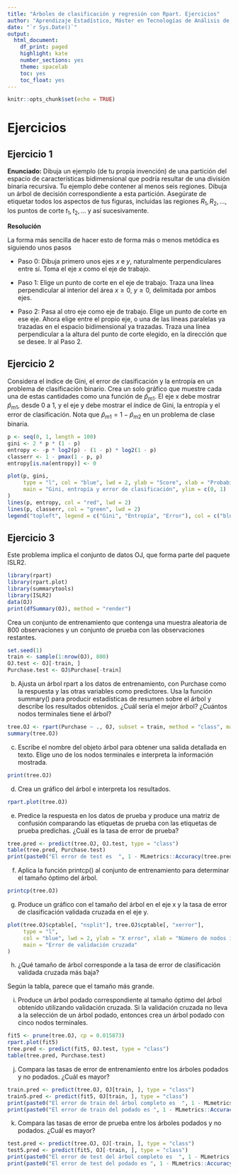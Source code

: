 ```yaml
---
title: "Árboles de clasificación y regresión con Rpart. Ejercicios"
author: "Aprendizaje Estadístico, Máster en Tecnologías de Análisis de Datos Masivos: Big Data. Profesor: Juan A. Botía (juanbot@um.es)"
date: "`r Sys.Date()`"
output:
  html_document:
    df_print: paged
    highlight: kate
    number_sections: yes
    theme: spacelab
    toc: yes
    toc_float: yes
---
```


```r
knitr::opts_chunk$set(echo = TRUE)
```




# Ejercicios

## Ejercicio 1

**Enunciado:** Dibuja un ejemplo (de tu propia invención) de una partición del espacio de características bidimensional que podría resultar de una división binaria recursiva. Tu ejemplo debe contener al menos seis regiones. Dibuja un árbol de decisión correspondiente a esta partición. Asegúrate de etiquetar todos los aspectos de tus figuras, incluidas las regiones $R_1,R_2,\ldots,$ los puntos de corte $t_1,t_2,\ldots$ y así sucesivamente.

**Resolución**

La forma más sencilla de hacer esto de forma más o menos metódica es siguiendo unos pasos

* Paso 0: Dibuja primero unos ejes $x$ e $y$, naturalmente perpendiculares entre sí. Toma el eje $x$ como el eje de trabajo. 

* Paso 1: Elige un punto de corte en el eje de trabajo. Traza una línea perpendicular al interior del área $x \geq 0$, $y\geq 0$, delimitada por ambos ejes.

* Paso 2: Pasa al otro eje como eje de trabajo. Elige un punto de corte en ese eje. Ahora elige entre el propio eje, o una de las líneas paralelas ya trazadas en el espacio bidimensional ya trazadas. Traza una línea perpendicular a la altura del punto de corte elegido, en la dirección que se desee. Ir al Paso 2. 

## Ejercicio 2


Considera el índice de Gini, el error de clasificación y la entropía en un problema de clasificación binario. Crea un solo gráfico que muestre cada una de estas cantidades como una función de $\hat{p}_{m1}$. El eje x debe mostrar $\hat{p}_{m1}$, desde 0 a 1, y el eje y debe mostrar el índice de Gini, la entropía y el error de clasificación. Nota que $\hat{p}_{m1}=1−\hat{p}_{m2}$ en un problema de clase binaria.


```r
p <- seq(0, 1, length = 100)
gini <- 2 * p * (1 - p)
entropy <- -p * log2(p) - (1 - p) * log2(1 - p)
classerr <- 1 - pmax(1 - p, p)
entropy[is.na(entropy)] <- 0

plot(p, gini,
     type = "l", col = "blue", lwd = 2, ylab = "Score", xlab = "Probabilidad de la clase 1",
     main = "Gini, entropía y error de clasificación", ylim = c(0, 1)
)
lines(p, entropy, col = "red", lwd = 2)
lines(p, classerr, col = "green", lwd = 2)
legend("topleft", legend = c("Gini", "Entropía", "Error"), col = c("blue", "red", "green"), lwd = 2)
```

## Ejercicio 3

Este problema implica el conjunto de datos OJ, que forma parte del paquete ISLR2.

```r
library(rpart)
library(rpart.plot)
library(summarytools)
library(ISLR2)
data(OJ)
print(dfSummary(OJ), method = "render")
```


Crea un conjunto de entrenamiento que contenga una muestra aleatoria de 800 observaciones y un conjunto de prueba con las observaciones restantes.

```r
set.seed(1)
train <- sample(1:nrow(OJ), 800)
OJ.test <- OJ[-train, ]
Purchase.test <- OJ$Purchase[-train]
```


b. Ajusta un árbol rpart a los datos de entrenamiento, con Purchase como la respuesta y las otras variables como predictores. Usa la función summary() para producir estadísticas de resumen sobre el árbol y describe los resultados obtenidos. ¿Cuál sería el mejor árbol? ¿Cuántos nodos terminales tiene el árbol?

```r
tree.OJ <- rpart(Purchase ~ ., OJ, subset = train, method = "class", maxsurrogate = 0)
summary(tree.OJ)
```


c. Escribe el nombre del objeto árbol para obtener una salida detallada en texto. Elige uno de los nodos terminales e interpreta la información mostrada.

```r
print(tree.OJ)
```


d. Crea un gráfico del árbol e interpreta los resultados.

```r
rpart.plot(tree.OJ)
```


e. Predice la respuesta en los datos de prueba y produce una matriz de confusión comparando las etiquetas de prueba con las etiquetas de prueba predichas. ¿Cuál es la tasa de error de prueba?

```r
tree.pred <- predict(tree.OJ, OJ.test, type = "class")
table(tree.pred, Purchase.test)
print(paste0("El error de test es  ", 1 - MLmetrics::Accuracy(tree.pred, Purchase.test)))
```


f. Aplica la función printcp() al conjunto de entrenamiento para determinar el tamaño óptimo del árbol.

```r
printcp(tree.OJ)
```

g. Produce un gráfico con el tamaño del árbol en el eje x y la tasa de error de clasificación validada cruzada en el eje y.

```r
plot(tree.OJ$cptable[, "nsplit"], tree.OJ$cptable[, "xerror"],
     type = "l",
     col = "blue", lwd = 2, ylab = "X error", xlab = "Número de nodos internos",
     main = "Error de validación cruzada"
)
```


h. ¿Qué tamaño de árbol corresponde a la tasa de error de clasificación validada cruzada más baja?

Según la tabla, parece que el tamaño más grande.

i. Produce un árbol podado correspondiente al tamaño óptimo del árbol obtenido utilizando validación cruzada. Si la validación cruzada no lleva a la selección de un árbol podado, entonces crea un árbol podado con cinco nodos terminales.

```r
fit5 <- prune(tree.OJ, cp = 0.015873)
rpart.plot(fit5)
tree.pred <- predict(fit5, OJ.test, type = "class")
table(tree.pred, Purchase.test)
```


j. Compara las tasas de error de entrenamiento entre los árboles podados y no podados. ¿Cuál es mayor?

```r
train.pred <- predict(tree.OJ, OJ[train, ], type = "class")
train5.pred <- predict(fit5, OJ[train, ], type = "class")
print(paste0("El error de train del árbol completo es  ", 1 - MLmetrics::Accuracy(train.pred, OJ$Purchase[train])))
print(paste0("El error de train del podado es ", 1 - MLmetrics::Accuracy(train5.pred, OJ$Purchase[train])))
```


k. Compara las tasas de error de prueba entre los árboles podados y no podados. ¿Cuál es mayor?

```r
test.pred <- predict(tree.OJ, OJ[-train, ], type = "class")
test5.pred <- predict(fit5, OJ[-train, ], type = "class")
print(paste0("El error de test del árbol completo es  ", 1 - MLmetrics::Accuracy(test.pred, OJ$Purchase[-train])))
print(paste0("El error de test del podado es ", 1 - MLmetrics::Accuracy(test5.pred, OJ$Purchase[-train])))
```

